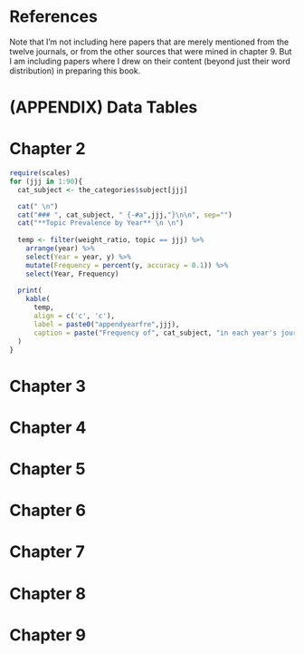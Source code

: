 # References {-}

Note that I'm not including here papers that are merely mentioned from the twelve journals, or from the other sources that were mined in chapter 9. But I am including papers where I drew on their content (beyond just their word distribution) in preparing this book.

<div id="refs"></div>

# (APPENDIX) Data Tables {-} 

# Chapter 2

```r
require(scales)
for (jjj in 1:90){
  cat_subject <- the_categories$subject[jjj]

  cat(" \n")
  cat("### ", cat_subject, " {-#a",jjj,"}\n\n", sep="")
  cat("**Topic Prevalence by Year** \n \n")
  
  temp <- filter(weight_ratio, topic == jjj) %>% 
    arrange(year) %>% 
    select(Year = year, y) %>% 
    mutate(Frequency = percent(y, accuracy = 0.1)) %>% 
    select(Year, Frequency)
  
  print(
    kable(
      temp, 
      align = c('c', 'c'), 
      label = paste0("appendyearfre",jjj),
      caption = paste("Frequency of", cat_subject, "in each year's journals.")) 
  )
}
```

# Chapter 3

# Chapter 4

# Chapter 5

# Chapter 6

# Chapter 7

# Chapter 8

# Chapter 9
